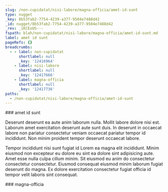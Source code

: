 ```yaml
---
slug: /non-cupidatat/nisi-labore/magna-officia/amet-id-sunt
type: nugget
_key: 8b53fab2-7754-4239-a377-9504e7488d42
_id: nugget/8b53fab2-7754-4239-a377-9504e7488d42
_rev: _iKCEoUS---
fspath: blah/non-cupidatat/nisi-labore/magna-officia/amet-id-sunt.md
label: amet id sunt
pageRefs: {}
breadcrumbs:
  - - label: non-cupidatat
      shortlabel: null
      _key: '12416964'
    - label: nisi-labore
      shortlabel: null
      _key: '12417666'
    - label: magna-officia
      shortlabel: null
      _key: '12417736'
paths:
  - /non-cupidatat/nisi-labore/magna-officia/amet-id-sunt
---
```


<NuggetArea>
<Nugget slug="/non-cupidatat/nisi-labore/magna-officia/amet-id-sunt" type="nugget" _key="8b53fab2-7754-4239-a377-9504e7488d42" _id="nugget/8b53fab2-7754-4239-a377-9504e7488d42" _rev="_iKCEoUS---" fspath="blah/non-cupidatat/nisi-labore/magna-officia/amet-id-sunt.md" label="amet id sunt" paths="/non-cupidatat/nisi-labore/magna-officia/amet-id-sunt">
<NuggetBody>
### amet id sunt

Deserunt deserunt ea aute anim laborum nulla. Mollit labore dolore nisi est. Laborum amet exercitation deserunt aute sunt duis. In deserunt in occaecat labore non pariatur consectetur veniam occaecat pariatur tempor id incididunt. Non minim proident tempor deserunt occaecat labore.

Tempor incididunt nisi sunt fugiat id Lorem ea magna elit incididunt. Minim eiusmod non excepteur eu dolore eu sint ea dolore sint adipisicing aute. Amet esse nulla culpa cillum minim. Sit eiusmod eu anim do consectetur consectetur consectetur. Eiusmod consequat eiusmod minim laborum fugiat deserunt do magna. Ex dolore exercitation consectetur fugiat officia id tempor velit laboris sint consequat.

</NuggetBody>
<Breadcrumbs>
<Crumbs>
<Crumb _key="12416964" label="non-cupidatat" /><Crumb _key="12417666" label="nisi-labore" /><Crumb _key="12417736" label="magna-officia" />
</Crumbs>
</Breadcrumbs>
</Nugget>

<NuggetsInbound>
</NuggetsInbound>
<NuggetsOutbound>
</NuggetsOutbound>
</NuggetArea>
<PassagesInbound>
<Passage direction="inbound" type="passage" _key="12417736" _id="passage/12417736" _rev="_iKCEoUO--_" label="magna-officia" passage="magna-officia" fspath="blah/non-cupidatat/nisi-labore/magna-officia" paths="/non-cupidatat/nisi-labore/magna-officia" slug="/non-cupidatat/nisi-labore/magna-officia">
<NuggetBody>
### magna-officia

</NuggetBody>
<Breadcrumbs>
<Crumbs>
<Crumb _key="12416964" label="non-cupidatat" /><Crumb _key="12417666" label="nisi-labore" />
</Crumbs>
</Breadcrumbs>
</Passage>

</PassagesInbound>
<PassagesOutbound>
</PassagesOutbound>